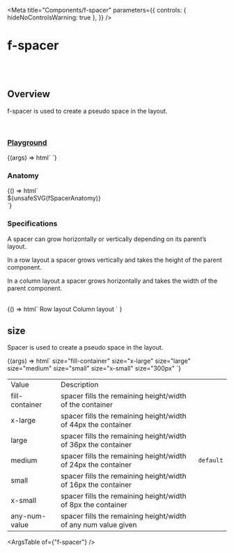 
<Meta
  title="Components/f-spacer"
  parameters={{
    controls: { hideNoControlsWarning: true },
  }}
/>

# f-spacer

<br />
<br />

## Overview

<f-divider></f-divider>

f-spacer is used to create a pseudo space in the layout.

<br />

### [Playground](/story/components-f-spacer--playground)

<Canvas>
  <Story
    name="Playground"
    argTypes={{
      size: {
        control: "select",
        options: ["fill-container", "x-large", "large", "medium", "small", "x-small"],
      },
    }}
    args={{
      size: "medium",
    }}
  >
    {(args) => html` <f-div
      padding="large"
      border="medium solid default around"
      direction="row"
      height="hug-content"
    >
      <f-div
        padding="large"
        gap="large"
        border="medium dashed secondary around"
        height="100%"
        direction="column"
        width="100px"
      >
        <f-div height="80px" padding="none" state="secondary" variant="curved"></f-div>
      </f-div>
      <f-spacer .size=${args.size}></f-spacer>
      <f-div
        width="100px"
        padding="none"
        gap="large"
        state="secondary"
        height="120px"
        variant="curved"
      ></f-div>
    </f-div>`}
  </Story>
</Canvas>

<br />

### Anatomy

<Story name="Anatomy">
  {() => html`<div class="align-center">${unsafeSVG(fSpacerAnatomy)}</div>`}
</Story>

<br />

### Specifications

<f-divider></f-divider>

A spacer can grow horizontally or vertically depending on its parent’s layout.

In a row layout a spacer grows vertically and takes the height of the parent component.

In a column layout a spacer grows horizontally and takes the width of the parent component.

<br />

<Story name="Specifications">
  {() =>
    html` <f-div direction="row" gap="auto" padding="large none none none">
        <f-div padding="none x-large" height="hug-content">Row layout</f-div>
        <f-div padding="none x-large" height="hug-content">Column layout</f-div>
      </f-div>
      <f-div padding="x-large" gap="x-large" direction="row">
        <f-div
          padding="large"
          gap="x-large"
          border="medium solid default around"
          direction="row"
          height="486px"
        >
          <f-div
            padding="large"
            gap="large"
            border="medium dashed secondary around"
            height="100%"
            direction="column"
            width="100px"
          >
            <f-div height="80px" padding="none" state="secondary" variant="curved"></f-div>
            <f-div height="80px" padding="none" state="secondary" variant="curved"></f-div>
            <f-div height="200px" padding="none" state="secondary" variant="curved"></f-div>
          </f-div>
          <f-spacer size="fill-container"></f-spacer>
          <f-div
            width="100px"
            padding="none"
            gap="large"
            state="secondary"
            height="444px"
            variant="curved"
          ></f-div>
        </f-div>
        <f-div
          padding="large"
          gap="x-large"
          border="medium solid default around"
          height="486px"
          direction="column"
        >
          <f-div
            padding="large"
            gap="large"
            border="medium dashed secondary around"
            height="hug-content"
            direction="column"
          >
            <f-div height="50px" padding="none" state="secondary" variant="curved"></f-div>
            <f-div height="50px" padding="none" state="secondary" variant="curved"></f-div>
          </f-div>
          <f-spacer size="fill-container"></f-spacer>
          <f-div
            padding="none"
            state="secondary"
            height="124px"
            variant="curved"
            width="100%"
          ></f-div>
        </f-div>
      </f-div>`
  }
</Story>

<br />

## size

<f-divider></f-divider>

Spacer is used to create a pseudo space in the layout.

<Canvas>
  <Story name="size">
    {(args) => html`<f-div gap="medium" padding="x-large" direction="column">
      <f-div height="hug-content" padding="none">
        <f-text variant="para" size="large" weight="medium">size="fill-container"</f-text>
      </f-div>
      <f-div
        padding="large"
        gap="x-large"
        border="medium solid default around"
        direction="row"
        height="hug-content"
      >
        <f-div
          padding="large"
          gap="large"
          border="medium dashed secondary around"
          height="100%"
          direction="column"
          width="100px"
        >
          <f-div height="80px" padding="none" state="secondary" variant="curved"></f-div>
        </f-div>
        <f-spacer size="fill-container"></f-spacer>
        <f-div
          width="100px"
          padding="none"
          gap="large"
          state="secondary"
          height="120px"
          variant="curved"
        ></f-div>
      </f-div>
      <f-div height="hug-content" padding="none">
        <f-text variant="para" size="large" weight="medium">size="x-large"</f-text>
      </f-div>
      <f-div
        padding="large"
        gap="x-large"
        border="medium solid default around"
        direction="row"
        height="hug-content"
      >
        <f-div
          padding="large"
          gap="large"
          border="medium dashed secondary around"
          height="100%"
          direction="column"
          width="100px"
        >
          <f-div height="80px" padding="none" state="secondary" variant="curved"></f-div>
        </f-div>
        <f-spacer size="x-large"></f-spacer>
        <f-div
          width="100px"
          padding="none"
          gap="large"
          state="secondary"
          height="120px"
          variant="curved"
        ></f-div>
      </f-div>
      <f-div height="hug-content" padding="none">
        <f-text variant="para" size="large" weight="medium">size="large"</f-text>
      </f-div>
      <f-div
        padding="large"
        gap="x-large"
        border="medium solid default around"
        direction="row"
        height="hug-content"
      >
        <f-div
          padding="large"
          gap="large"
          border="medium dashed secondary around"
          height="100%"
          direction="column"
          width="100px"
        >
          <f-div height="80px" padding="none" state="secondary" variant="curved"></f-div>
        </f-div>
        <f-spacer size="large"></f-spacer>
        <f-div
          width="100px"
          padding="none"
          gap="large"
          state="secondary"
          height="120px"
          variant="curved"
        ></f-div>
      </f-div>
      <f-div height="hug-content" padding="none">
        <f-text variant="para" size="large" weight="medium">size="medium"</f-text>
      </f-div>
      <f-div
        padding="large"
        gap="x-large"
        border="medium solid default around"
        direction="row"
        height="hug-content"
      >
        <f-div
          padding="large"
          gap="large"
          border="medium dashed secondary around"
          height="100%"
          direction="column"
          width="100px"
        >
          <f-div height="80px" padding="none" state="secondary" variant="curved"></f-div>
        </f-div>
        <f-spacer size="medium"></f-spacer>
        <f-div
          width="100px"
          padding="none"
          gap="large"
          state="secondary"
          height="120px"
          variant="curved"
        ></f-div>
      </f-div>
      <f-div height="hug-content" padding="none">
        <f-text variant="para" size="large" weight="medium">size="small"</f-text>
      </f-div>
      <f-div
        padding="large"
        gap="x-large"
        border="medium solid default around"
        direction="row"
        height="hug-content"
      >
        <f-div
          padding="large"
          gap="large"
          border="medium dashed secondary around"
          height="100%"
          direction="column"
          width="100px"
        >
          <f-div height="80px" padding="none" state="secondary" variant="curved"></f-div>
        </f-div>
        <f-spacer size="small"></f-spacer>
        <f-div
          width="100px"
          padding="none"
          gap="large"
          state="secondary"
          height="120px"
          variant="curved"
        ></f-div>
      </f-div>
      <f-div height="hug-content" padding="none">
        <f-text variant="para" size="large" weight="medium">size="x-small"</f-text>
      </f-div>
      <f-div
        padding="large"
        gap="x-large"
        border="medium solid default around"
        direction="row"
        height="hug-content"
      >
        <f-div
          padding="large"
          gap="large"
          border="medium dashed secondary around"
          height="100%"
          direction="column"
          width="100px"
        >
          <f-div height="80px" padding="none" state="secondary" variant="curved"></f-div>
        </f-div>
        <f-spacer size="x-small"></f-spacer>
        <f-div
          width="100px"
          padding="none"
          gap="large"
          state="secondary"
          height="120px"
          variant="curved"
        ></f-div>
      </f-div>
      <f-div height="hug-content" padding="none">
        <f-text variant="para" size="large" weight="medium">size="300px"</f-text>
      </f-div>
      <f-div
        padding="large"
        gap="x-large"
        border="medium solid default around"
        direction="row"
        height="hug-content"
      >
        <f-div
          padding="large"
          gap="large"
          border="medium dashed secondary around"
          height="100%"
          direction="column"
          width="100px"
        >
          <f-div height="80px" padding="none" state="secondary" variant="curved"></f-div>
        </f-div>
        <f-spacer size="300px"></f-spacer>
        <f-div
          width="100px"
          padding="none"
          gap="large"
          state="secondary"
          height="120px"
          variant="curved"
        ></f-div>
      </f-div>
    </f-div>`}
  </Story>
</Canvas>

<table class="custom-table">
  <tbody>
    <tr>
      <td>Value</td>
      <td>Description</td>
      <td></td>
    </tr>
    <tr>
      <td>fill-container</td>
      <td>spacer fills the remaining height/width of the container</td>
      <td></td>
    </tr>
    <tr>
      <td>x-large</td>
      <td>spacer fills the remaining height/width of 44px the container</td>
      <td></td>
    </tr>
    <tr>
      <td>large</td>
      <td>spacer fills the remaining height/width of 36px the container</td>
      <td></td>
    </tr>
    <tr>
      <td>medium</td>
      <td>spacer fills the remaining height/width of 24px the container</td>
      <td>
        <code>default</code>
      </td>
    </tr>
    <tr>
      <td>small</td>
      <td>spacer fills the remaining height/width of 16px the container</td>
      <td></td>
    </tr>
    <tr>
      <td>x-small</td>
      <td>spacer fills the remaining height/width of 8px the container</td>
      <td></td>
    </tr>
    <tr>
      <td>any-num-value</td>
      <td>spacer fills the remaining height/width of any num value given</td>
      <td></td>
    </tr>
  </tbody>
</table>

<ArgsTable of={"f-spacer"} />
